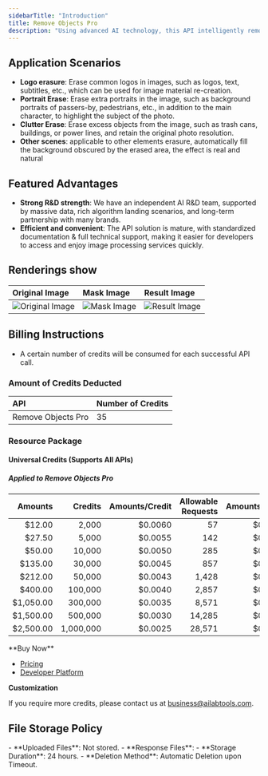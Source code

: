 ```yaml
---
sidebarTitle: "Introduction"
title: Remove Objects Pro
description: "Using advanced AI technology, this API intelligently removes unwanted objects such as text and people from images based on a provided mask image. It enables fast, precise editing, making it easy to erase specific elements while preserving the integrity of the remaining content."
---
```


## Application Scenarios

- **Logo erasure**: Erase common logos in images, such as logos, text, subtitles, etc., which can be used for image material re-creation.
- **Portrait Erase**: Erase extra portraits in the image, such as background portraits of passers-by, pedestrians, etc., in addition to the main character, to highlight the subject of the photo.
- **Clutter Erase**: Erase excess objects from the image, such as trash cans, buildings, or power lines, and retain the original photo resolution.
- **Other scenes**: applicable to other elements erasure, automatically fill the background obscured by the erased area, the effect is real and natural

## Featured Advantages

- **Strong R&D strength**: We have an independent AI R&D team, supported by massive data, rich algorithm landing scenarios, and long-term partnership with many brands.
- **Efficient and convenient**: The API solution is mature, with standardized documentation & full technical support, making it easier for developers to access and enjoy image processing services quickly.

## Renderings show

| Original Image                                                                                    | Mask Image                                                                                  | Result Image                                                                                    |
|:--------------------------------------------------------------------------------------------------|:--------------------------------------------------------------------------------------------|:------------------------------------------------------------------------------------------------|
| ![Original Image](https://ai-resource.ailabtools.com/remove-objects-pro/doc/OriginalImage-1.webp) | ![Mask Image](https://ai-resource.ailabtools.com/remove-objects-pro/doc/MaskImage-1-1.webp) | ![Result Image](https://ai-resource.ailabtools.com/remove-objects-pro/doc/ResultImage-1-1.webp) |

## Billing Instructions

- A certain number of credits will be consumed for each successful API call.

### Amount of Credits Deducted

| API                | Number of Credits |
|:-------------------|:------------------|
| Remove Objects Pro | 35                |

### Resource Package

#### Universal Credits (Supports All APIs)

##### Applied to Remove Objects Pro

|   Amounts |   Credits | Amounts/Credit | Allowable Requests | Amounts/Request |
|----------:|----------:|---------------:|-------------------:|----------------:|
|    $12.00 |     2,000 |        $0.0060 |                 57 |       $0.210000 |
|    $27.50 |     5,000 |        $0.0055 |                142 |       $0.192500 |
|    $50.00 |    10,000 |        $0.0050 |                285 |       $0.175000 |
|   $135.00 |    30,000 |        $0.0045 |                857 |       $0.157500 |
|   $212.00 |    50,000 |        $0.0043 |              1,428 |       $0.148750 |
|   $400.00 |   100,000 |        $0.0040 |              2,857 |       $0.140000 |
| $1,050.00 |   300,000 |        $0.0035 |              8,571 |       $0.122500 |
| $1,500.00 |   500,000 |        $0.0030 |             14,285 |       $0.105000 |
| $2,500.00 | 1,000,000 |        $0.0025 |             28,571 |       $0.087500 |
<Tip>
**Buy Now**

- <a href="https://www.ailabtools.com/price?tab=developer" target="_blank">Pricing</a>
- <a href="https://www.ailabtools.com/developer-platform" target="_blank">Developer Platform</a>

**Customization**

If you require more credits, please contact us at <a href="mailto:business@ailabtools.com">business@ailabtools.com</a>.
</Tip>
## File Storage Policy
<Tip>
- **Uploaded Files**: Not stored.
- **Response Files**:
  - **Storage Duration**: 24 hours.
  - **Deletion Method**: Automatic Deletion upon Timeout.
</Tip>  
